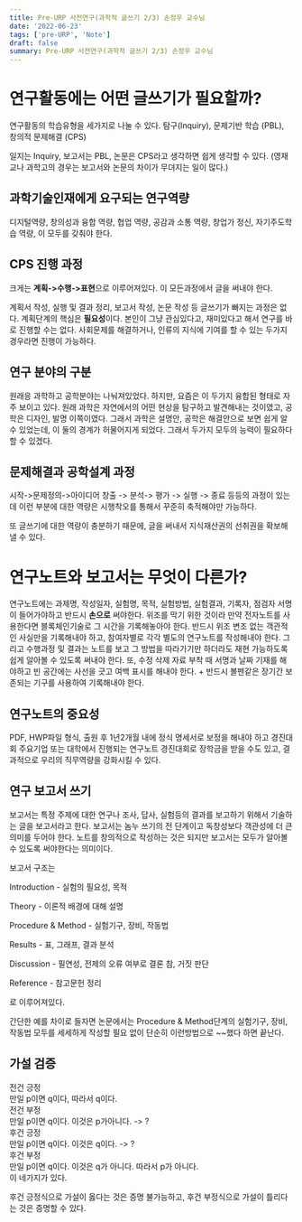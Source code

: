 ```yaml
---
title: Pre-URP 사전연구(과학적 글쓰기 2/3) 손정우 교수님
date: '2022-06-23'
tags: ['pre-URP', 'Note']
draft: false
summary: Pre-URP 사전연구(과학적 글쓰기 2/3) 손정우 교수님
---
```


#  연구활동에는 어떤 글쓰기가 필요할까?
연구활동의 학습유형을 세가지로 나눌 수 있다.
탐구(Inquiry), 문제기반 학습 (PBL), 창의적 문제해결 (CPS)

일지는 Inquiry, 보고서는 PBL, 논문은 CPS라고 생각하면 쉽게 생각할 수 있다. (영재교나 과학고의 경우는 보고서와 논문의 차이가 무뎌지는 일이 많다.) 

## 과학기술인재에게 요구되는 연구역량
디지털역량, 창의성과 융합 역량, 협업 역량, 공감과 소통 역량, 창업가 정신, 자기주도학습 역량, 이 모두를 갖춰야 한다.

## CPS 진행 과정
크게는 **계획->수행->표현**으로 이루어져있다. 이 모든과정에서 글을 써내야 한다.

계획서 작성, 실행 및 결과 정리, 보고서 작성, 논문 작성 등 글쓰기가 빠지는 과정은 없다.
계획단계의 핵심은 **필요성**이다. 본인이 그냥 관심있다고, 재미있다고 해서 연구를 바로 진행할 수는 없다. 사회문제를 해결하거나, 인류의 지식에 기여를 할 수 있는 두가지 경우라면 진행이 가능하다. 

## 연구 분야의 구분
원래응 과학하고 공학분야는 나눠져있었다. 하지만, 요즘은 이 두가지 융합된 형태로 자주 보이고 있다. 원래 과학은 자연에서의 어떤 현상을 탐구하고 발견해내는 것이였고, 공학은 디자인, 발명 이쪽이였다. 그래서
과학은 설명안, 공학은 해결안으로 보면 쉽게 알 수 있었는데, 이 둘의 경계가 허물어지게 되었다. 그래서 두가지 모두의 능력이 필요하다 할 수 있겠다.

## 문제해결과 공학설계 과정
시작->문제정의->아이디어 창출 -> 분석-> 평가 -> 실행 -> 종료 등등의 과정이 있는데 이런 부분에 대한 역량은 시행착오를 통해서 꾸준히 축적해야만 가능하다.

또 글쓰기에 대한 역량이 충분하기 때문에, 글을 써내서 지식재산권의 선취권을 확보해낼 수 있다.

# 연구노트와 보고서는 무엇이 다른가?
연구노트에는 과제명, 작성일자, 실험명, 목적, 실험방법, 실험결과, 기록자, 점검자 서명이 들어가야하고 반드시 **손으로** 써야한다. 위조를 막기 위한 것이라 만약 전자노트를 사용한다면 블록체인기술로 그 시간을 기록해놓아야 한다. 반드시 위조 변조 없는 객관적인 사실만을 기록해내야 하고, 참여자별로 각각 별도의 연구노트를 작성해내야 한다. 그리고 수행과정 및 결과는 노트를 보고 그 방법을 따라가기만 하더라도 재현 가능하도록 쉽게 알아볼 수 있도록 써내야 한다. 또, 수정 삭제 자료 부착 때 서명과 날짜 기재를 해야하고 빈 공간에는 사선을 긋고 여백 표시를 해내야 한다. + 반드시 볼펜같은 장기간 보존되는 기구를 사용하여 기록해내야 한다.

## 연구노트의 중요성
PDF, HWP파일 형식, 출원 후 1년2개월 내에 정식 명세서로 보정을 해내야 하고 경진대회 주요기업 또는 대학에서 진행되는 연구노트 경진대회로 장학금을 받을 수도 있고, 결과적으로 우리의 직무역량을 강화시킬 수 있다.

## 연구 보고서 쓰기
보고서는 특정 주제에 대한 연구나 조사, 답사, 실험등의 결과를 보고하기 위해서 기술하는 글을 보고서라고 한다. 보고서는 놈누 쓰기의 전 단계이고 독창성보다 객관성에 더 큰 의미를 두어야 한다. 노트를 창의적으로 작성하는 것은 되지만 보고서는 모두가 알아볼 수 있도록 써야한다는 의미이다.

보고서 구조는

Introduction - 실험의 필요성, 목적

Theory - 이론적 배경에 대해 설명

Procedure & Method - 실험기구, 장비, 작동법 

Results - 표, 그래프, 결과 분석

Discussion - 필연성, 전제의 오류 여부로 결론 참, 거짓 판단

Reference - 참고문헌 정리

로 이루어져있다.


간단한 예를 차이로 들자면 논문에서는 Procedure & Method단계의 실험기구, 장비, 작동법 모두를 세세하게 작성할 필요 없이 단순히 이런방법으로 ~~했다 하면 끝난다.

## 가설 검증
전건 긍정  
만일 p이면 q이다, 따라서 q이다.  
전건 부정  
만일 p이면 q이다. 이것은 p가아니다. -> ?  
후건 긍정  
만일 p이면 q이다. 이것은 q이다. -> ?  
후건 부정  
만일 p이면 q이다. 이것은 q가 아니다. 따라서 p가 아니다.  
이 네가지가 있다.

후건 긍정식으로 가설이 옳다는 것은 증명 불가능하고, 후건 부정식으로 가설이 틀리다는 것은 증명할 수 있다.


